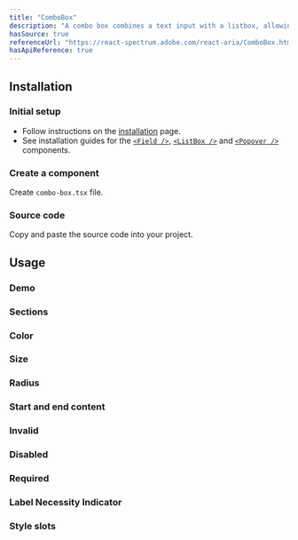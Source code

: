 ```yaml
---
title: "ComboBox"
description: "A combo box combines a text input with a listbox, allowing users to filter a list of options to items matching a query."
hasSource: true
referenceUrl: "https://react-spectrum.adobe.com/react-aria/ComboBox.html"
hasApiReference: true
---
```


## Installation

<Steps>

### Initial setup

- Follow instructions on the [installation](/docs/overview/installation) page.
- See installation guides for the [`<Field />`](/docs/components/field), [`<ListBox />`](/docs/components/list-box) and [`<Popover />`](/docs/components/popover) components.

### Create a component

Create `combo-box.tsx` file.

### Source code

Copy and paste the source code into your project.

</Steps>

## Usage

### Demo

<ComponentPreview slug="comboBox/demo" />

### Sections

<ComponentPreview slug="comboBox/sections" />

### Color

<ComponentPreview slug="comboBox/color" />

### Size

<ComponentPreview slug="comboBox/size" />

### Radius

<ComponentPreview slug="comboBox/radius" />

### Start and end content

<ComponentPreview slug="comboBox/startEndContent" />

### Invalid

<ComponentPreview slug="comboBox/invalid" />

### Disabled

<ComponentPreview slug="comboBox/disabled" />

### Required

<ComponentPreview slug="comboBox/required" />

### Label Necessity Indicator

<ComponentPreview slug="comboBox/labelNecessityIndicator" />

### Style slots
